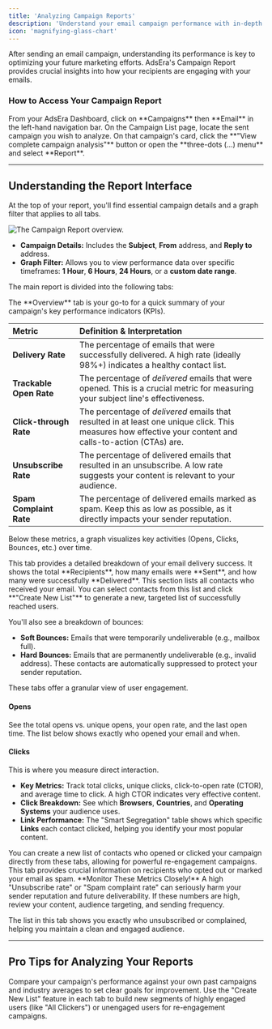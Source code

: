 ```yaml
---
title: 'Analyzing Campaign Reports'
description: 'Understand your email campaign performance with in-depth analytics on deliverability, opens, clicks, and unsubscribes.'
icon: 'magnifying-glass-chart'
---
```


After sending an email campaign, understanding its performance is key to optimizing your future marketing efforts. AdsEra's Campaign Report provides crucial insights into how your recipients are engaging with your emails.

### How to Access Your Campaign Report

<Steps>
<Step title="1. Navigate to Your Campaign List">
  From your AdsEra Dashboard, click on **Campaigns** then **Email** in the left-hand navigation bar.
</Step>
<Step title="2. Select a Campaign">
  On the Campaign List page, locate the sent campaign you wish to analyze.
</Step>
<Step title="3. Open the Report">
  On that campaign's card, click the **"View complete campaign analysis"** button or open the **three-dots (...) menu** and select **Report**.
</Step>
</Steps>

---

## Understanding the Report Interface

At the top of your report, you'll find essential campaign details and a graph filter that applies to all tabs.

![The Campaign Report overview.](https://sgp1.digitaloceanspaces.com/whatsera/f11bf242-5682-4f02-93e9-4ad00035ef7c_campaign_report.png)

- **Campaign Details:** Includes the **Subject**, **From** address, and **Reply to** address.
- **Graph Filter:** Allows you to view performance data over specific timeframes: **1 Hour**, **6 Hours**, **24 Hours**, or a **custom date range**.

The main report is divided into the following tabs:

<Tabs>
<Tab title="Overview">
  The **Overview** tab is your go-to for a quick summary of your campaign's key performance indicators (KPIs).

  | Metric | Definition & Interpretation |
  | :--- | :--- |
  | **Delivery Rate** | The percentage of emails that were successfully delivered. A high rate (ideally 98%+) indicates a healthy contact list. |
  | **Trackable Open Rate** | The percentage of *delivered* emails that were opened. This is a crucial metric for measuring your subject line's effectiveness. |
  | **Click-through Rate** | The percentage of *delivered* emails that resulted in at least one unique click. This measures how effective your content and calls-to-action (CTAs) are. |
  | **Unsubscribe Rate** | The percentage of delivered emails that resulted in an unsubscribe. A low rate suggests your content is relevant to your audience. |
  | **Spam Complaint Rate** | The percentage of delivered emails marked as spam. Keep this as low as possible, as it directly impacts your sender reputation. |

  Below these metrics, a graph visualizes key activities (Opens, Clicks, Bounces, etc.) over time.
</Tab>

<Tab title="Deliverability">
  This tab provides a detailed breakdown of your email delivery success. It shows the total **Recipients**, how many emails were **Sent**, and how many were successfully **Delivered**.

  <Card title="Smart Segregation: Delivered Audience" icon="address-book">
    This section lists all contacts who received your email. You can select contacts from this list and click **"Create New List"** to generate a new, targeted list of successfully reached users.
  </Card>

  You'll also see a breakdown of bounces:
  - **Soft Bounces:** Emails that were temporarily undeliverable (e.g., mailbox full).
  - **Hard Bounces:** Emails that are permanently undeliverable (e.g., invalid address). These contacts are automatically suppressed to protect your sender reputation.
</Tab>

<Tab title="Opens & Clicks">
  These tabs offer a granular view of user engagement.
  
  #### Opens
  See the total opens vs. unique opens, your open rate, and the last open time. The list below shows exactly who opened your email and when.

  #### Clicks
  This is where you measure direct interaction.
  - **Key Metrics:** Track total clicks, unique clicks, click-to-open rate (CTOR), and average time to click. A high CTOR indicates very effective content.
  - **Click Breakdown:** See which **Browsers**, **Countries**, and **Operating Systems** your audience uses.
  - **Link Performance:** The "Smart Segregation" table shows which specific **Links** each contact clicked, helping you identify your most popular content.

  <Info>
    You can create a new list of contacts who opened or clicked your campaign directly from these tabs, allowing for powerful re-engagement campaigns.
  </Info>
</Tab>

<Tab title="Unsubscribe">
  This tab provides crucial information on recipients who opted out or marked your email as spam.
  
  <Warning>
    **Monitor These Metrics Closely!** A high "Unsubscribe rate" or "Spam complaint rate" can seriously harm your sender reputation and future deliverability. If these numbers are high, review your content, audience targeting, and sending frequency.
  </Warning>

  The list in this tab shows you exactly who unsubscribed or complained, helping you maintain a clean and engaged audience.
</Tab>
</Tabs>

---

## Pro Tips for Analyzing Your Reports

<CardGroup>
  <Card title="Benchmark Your Performance" icon="chart-simple">
    Compare your campaign's performance against your own past campaigns and industry averages to set clear goals for improvement.
  </Card>
  <Card title="Create New Segments" icon="layer-group">
    Use the "Create New List" feature in each tab to build new segments of highly engaged users (like "All Clickers") or unengaged users for re-engagement campaigns.
  </Card>
</CardGroup>